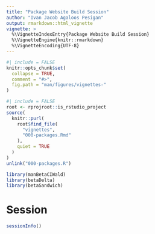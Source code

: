 ```yaml
---
title: "Package Website Build Session"
author: "Ivan Jacob Agaloos Pesigan"
output: rmarkdown::html_vignette
vignette: >
  %\VignetteIndexEntry{Package Website Build Session}
  %\VignetteEngine{knitr::rmarkdown}
  %\VignetteEncoding{UTF-8}
---
```


```r
#| include = FALSE
knitr::opts_chunk$set(
  collapse = TRUE,
  comment = "#>",
  fig.path = "man/figures/vignettes-"
)
```

```r
#| include = FALSE
root <- rprojroot::is_rstudio_project
source(
  knitr::purl(
    root$find_file(
      "vignettes",
      "000-packages.Rmd"
    ),
    quiet = TRUE
  )
)
unlink("000-packages.R")
```

```r
library(manBetaCIWald)
library(betaDelta)
library(betaSandwich)
```

# Session

```r
sessionInfo()
```
